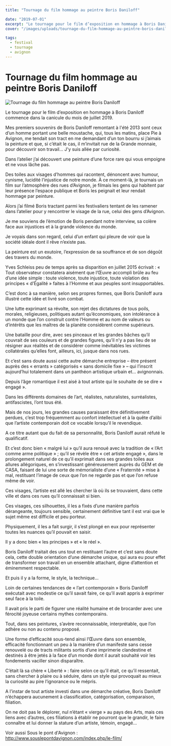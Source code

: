 ```yaml
---
title: "Tournage du film hommage au peintre Boris Daniloff"

date: "2019-07-01"
excerpt: "Le tournage pour le film d’exposition en hommage à Boris Daniloff commence dans la canicule du mois de juillet 2019. Mes premiers souvenirs de Boris D..."
cover: "/images/uploads/tournage-du-film-hommage-au-peintre-boris-daniloff-1.jpg"

tags:
  - festival
  - tournage
  - avignon
---
```


# Tournage du film hommage au peintre Boris Daniloff

![Tournage du film hommage au peintre Boris Daniloff](/images/uploads/tournage-du-film-hommage-au-peintre-boris-daniloff-1.jpg)

Le tournage pour le film d’exposition en hommage à Boris Daniloff commence dans la canicule du mois de juillet 2019.

Mes premiers souvenirs de Boris Daniloff remontant à l'été 2013 sont ceux d’un homme portant une belle moustache, qui, tous les matins, place Pie à Avignon, me tendait son tract en me demandant d’un ton bourru si j’aimais la peinture et que, si c’était le cas, il m’invitait rue de la Grande monnaie, pour découvrir son travail… J'y suis allée par curiosité.

Dans l’atelier j’ai découvert une peinture d’une force rare qui vous empoigne et ne vous lâche pas.

Des toiles aux visages d’hommes qui racontent, dénoncent avec humour, cynisme, lucidité l’injustice de notre monde. À ce moment-là, je tournais un film sur l’atmosphère des rues d’Avignon, je filmais les gens qui habitent par leur présence l’espace publique et Boris les peignait et leur rendait hommage par peinture.

Alors j’ai filmé Boris tractant parmi les festivaliers tentant de les ramener dans l’atelier pour y rencontrer le visage de la rue, celui des gens d’Avignon.

Je me souviens de l’émotion de Boris pendant notre interview, sa colère face aux injustices et à la grande violence du monde.

Je voyais dans son regard, celui d’un enfant qui pleure de voir que la société idéale dont il rêve n’existe pas.

La peinture est un exutoire, l’expression de sa souffrance et de son dégoût des travers du monde.

Yves Schleiss peu de temps après sa disparition en juillet 2015 écrivait : « Tout observateur constatera aisément que l’Œuvre accompli brûle au feu d’une idée simple : toute violence, toute injustice, toute violation des principes « d’Égalité » faites à l’Homme et aux peuples sont insupportables.

C’est donc à sa manière, selon ses propres formes, que Boris Daniloff aura illustré cette idée et livré son combat.

Une lutte exprimant sa révolte, son rejet des dictatures de tous poils, morales, religieuses, politiques autant qu’économiques, son intolérance à un monde que l’on construit contre l’Homme et au nom de valeurs ou d’intérêts que les maîtres de la planète considèrent comme supérieurs.

Une bataille pour dire, avec ses pinceaux et les grandes bâches qu’il couvrait de ses couleurs et de grandes figures, qu’il n’y a pas lieu de se résigner aux réalités et de considérer comme inévitables les victimes collatérales qu’elles font, ailleurs, ici, jusque dans nos rues.

Et c’est sans doute aussi cette autre démarche entreprise – être présent auprès des « errants » catégorisés « sans domicile fixe » – qui l’inscrit aujourd’hui totalement dans un panthéon artistique urbain et... avignonnais.

Depuis l’âge romantique il est aisé à tout artiste qui le souhaite de se dire « engagé ».

Dans les différents domaines de l’art, réalistes, naturalistes, surréalistes, antifascistes, l’ont tous été.

Mais de nos jours, les grandes causes paraissant être définitivement perdues, c’est trop fréquemment au confort intellectuel et à la quête d’alibi que l’artiste contemporain doit ce vocable lorsqu’il le revendique.

A ce titre autant que du fait de sa personnalité, Boris Daniloff aurait réfuté le qualificatif.

Et c’est donc bien « malgré lui » qu’il aura renoué avec la tradition de « l’Art comme arme politique » ; qu’il se révèle être « cet artiste engagé », dans le prolongement naturel de ce qu’il exprimait dans ses grandes toiles aux allures allégoriques, en s’investissant généreusement auprès du GEM et de CASA, faisant de lui une sorte de mémorialiste d’une « Fraternité » mise à mal, restituant l’image de ceux que l’on ne regarde pas et que l’on refuse même de voir.

Ces visages, l’artiste est allé les chercher là où ils se trouvaient, dans cette ville et dans ces rues qu’il connaissait si bien.

Ces visages, ces silhouettes, il les a fixés d’une manière parfois dérangeante, toujours sensible, certainement définitive tant il est vrai que le sujet même est difficile et peu porteur.

Physiquement, il les a fait surgir, il s’est plongé en eux pour représenter toutes les nuances qu’il pouvait en saisir.

Il y a donc bien « les principes » et « le réel ».

Boris Daniloff traitait des uns tout en restituant l’autre et c’est sans doute cela, cette double orientation d’une démarche unique, qui aura eu pour effet de transformer son travail en un ensemble attachant, digne d’attention et éminemment respectable.

Et puis il y a la forme, le style, la technique...

Loin de certaines tendances de « l’art contemporain » Boris Daniloff exécutait avec modestie ce qu’il savait faire, ce qu’il avait appris à exprimer seul face à la toile.

Il avait pris le parti de figurer une réalité humaine et de brocarder avec une férocité joyeuse certains mythes contemporains.

Tout, dans ses peintures, s’avère reconnaissable, interprétable, que l’on adhère ou non au contenu proposé.

Une forme d’efficacité sous-tend ainsi l’Œuvre dans son ensemble, efficacité fonctionnant un peu à la manière d’un manifeste sans cesse renouvelé ou de tracts militants sortis d’une imprimerie clandestine et destinés à être jetés à la face d’un monde dont il aurait souhaité voir les fondements vaciller sinon disparaître.

C’était là sa chère « Liberté » : faire selon ce qu’il était, ce qu’il ressentait, sans chercher à plaire ou à séduire, dans un style qui provoquait au mieux la curiosité au pire l’ignorance ou le mépris.

A l’instar de tout artiste investi dans une démarche créative, Boris Daniloff n’échappera aucunement à classification, catégorisation, comparaison, filiation.

On ne doit pas le déplorer, nul n’étant « vierge » au pays des Arts, mais ces liens avec d’autres, ces filiations à établir ne pourront que le grandir, le faire connaître et lui donner la stature d’un artiste, témoin, engagé...

Voir aussi Sous le pont d'Avignon : http://www.souslepontdavignon.com/index.php/le-film/
